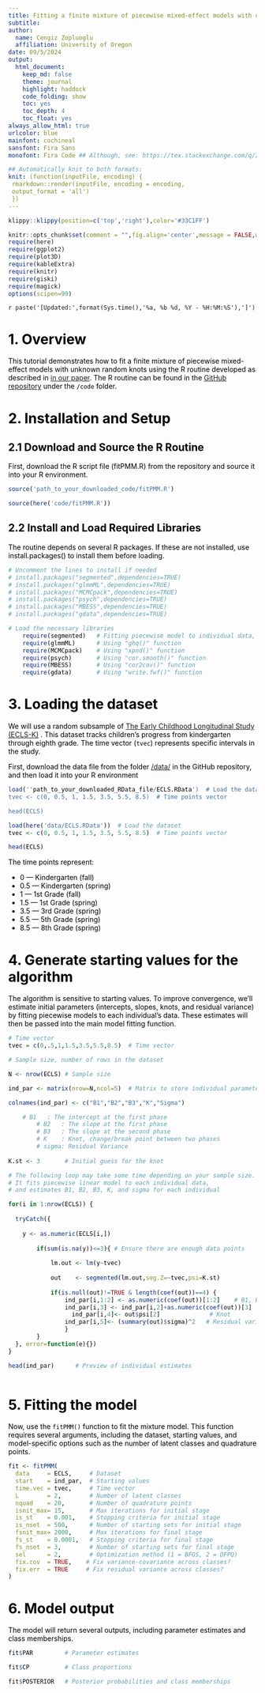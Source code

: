 ---
title: Fitting a finite mixture of piecewise mixed-effect models with unknown random knots
subtitle:
author:
  name: Cengiz Zopluoglu
  affiliation: University of Oregon
date: 09/5/2024
output: 
  html_document:
    keep_md: false
    theme: journal
    highlight: haddock
    code_folding: show
    toc: yes
    toc_depth: 4
    toc_float: yes
always_allow_html: true
urlcolor: blue
mainfont: cochineal
sansfont: Fira Sans
monofont: Fira Code ## Although, see: https://tex.stackexchange.com/q/294362

## Automatically knit to both formats:
knit: (function(inputFile, encoding) {
 rmarkdown::render(inputFile, encoding = encoding, 
 output_format = 'all') 
 })
---

```{r klippy, echo=FALSE, include=TRUE}
klippy::klippy(position=c('top','right'),color='#33C1FF')
```


<style>
.list-group-item.active, .list-group-item.active:focus, .list-group-item.active:hover {
    z-index: 2;
    color: #fff;
    background-color: #33C1FF;
    border-color: #97CAEF;
}

</style>


```{r setup, include=FALSE}
knitr::opts_chunk$set(comment = "",fig.align='center',message = FALSE,warning = FALSE)
require(here)
require(ggplot2)
require(plot3D)
require(kableExtra)
require(knitr)
require(giski)
require(magick)
options(scipen=99)

```

`r paste('[Updated:',format(Sys.time(),'%a, %b %d, %Y - %H:%M:%S'),']')`

<font color="black">

# 1. Overview

This tutorial demonstrates how to fit a finite mixture of piecewise mixed-effect models with unknown random knots using the R routine developed as described in [in our paper](https://github.com/czopluoglu/fitPMM/blob/main/paper/2015_Kohli%2C%20Harring%2C%20%26%20Zopluoglu.pdf). The R routine can be found in the [GitHub repository](https://github.com/czopluoglu/fitPMM) under the `/code` folder.

# 2. Installation and Setup

## 2.1 Download and Source the R Routine

First, download the R script file (fitPMM.R) from the repository and source it into your R environment.

```{r,eval=FALSE,echo=TRUE}
source('path_to_your_downloaded_code/fitPMM.R')

```

```{r,eval=TRUE,echo=FALSE}
source(here('code/fitPMM.R'))
```

## 2.2 Install and Load Required Libraries

The routine depends on several R packages. If these are not installed, use install.packages() to install them before loading.

```{r}
# Uncomment the lines to install if needed
# install.packages("segmented",dependencies=TRUE)
# install.packages("glmmML",dependencies=TRUE)
# install.packages("MCMCpack",dependencies=TRUE)
# install.packages("psych",dependencies=TRUE)
# install.packages("MBESS",dependencies=TRUE)
# install.packages("gdata",dependencies=TRUE)

# Load the necessary libraries
	require(segmented)   # Fitting piecewise model to individual data, used to obtain start values
	require(glmmML)      # Using "ghq()" function
	require(MCMCpack)    # Using "xpnd()" function        
	require(psych)       # Using "cor.smooth()" function
	require(MBESS)       # Using "cor2cov()" function
	require(gdata)       # Using "write.fwf()" function

```

# 3. Loading the dataset

We will use a random subsample of [The Early Childhood Longitudinal Study (ECLS-K)](http://nces.ed.gov/ecls/) . This dataset tracks children's progress from kindergarten through eighth grade. The time vector (`tvec`) represents specific intervals in the study.

First, download the data file from the folder [/data/](https://github.com/czopluoglu/fitPMM/tree/main/data) in the GitHub repository, and then load it into your R environment

```{r,eval=FALSE,echo=TRUE}
load(''path_to_your_downloaded_RData_file/ECLS.RData')  # Load the dataset
tvec <- c(0, 0.5, 1, 1.5, 3.5, 5.5, 8.5)  # Time points vector

head(ECLS)
```


```{r,eval=TRUE,echo=FALSE}
load(here('data/ECLS.RData'))  # Load the dataset
tvec <- c(0, 0.5, 1, 1.5, 3.5, 5.5, 8.5)  # Time points vector

head(ECLS)
```

The time points represent:

- 0   --- Kindergarten (fall)
- 0.5 --- Kindergarten (spring)
- 1   --- 1st Grade (fall)
- 1.5 --- 1st Grade (spring)
- 3.5 --- 3rd Grade (spring)
- 5.5 --- 5th Grade (spring)
- 8.5 --- 8th Grade (spring)

# 4. Generate starting values for the algorithm

The algorithm is sensitive to starting values. To improve convergence, we'll estimate initial parameters (intercepts, slopes, knots, and residual variance) by fitting piecewise models to each individual's data. These estimates will then be passed into the main model fitting function.

```{r}

# Time vector 
tvec = c(0,.5,1,1.5,3.5,5.5,8.5)  # Time vector

# Sample size, number of rows in the dataset

N <- nrow(ECLS) # Sample size						  

ind_par <- matrix(nrow=N,ncol=5)  # Matrix to store individual parameter estimates

colnames(ind_par) <- c("B1","B2","B3","K","Sigma")  

    # B1   : The intercept at the first phase
		# B2   : The slope at the first phase
		# B3   : The slope at the second phase
		# K    : Knot, change/break point between two phases
		# sigma: Residual Variance 
  
K.st <- 3		# Initial guess for the knot	  		

# The following loop may take some time depending on your sample size. 
# It fits piecewise linear model to each individual data, 
# and estimates B1, B2, B3, K, and sigma for each individual

for(i in 1:nrow(ECLS)) {    
  
  tryCatch({
		
    y <- as.numeric(ECLS[i,])
		
		if(sum(is.na(y))<=3){ # Ensure there are enough data points
		  
			lm.out <- lm(y~tvec)  
			
			out    <- segmented(lm.out,seg.Z=~tvec,psi=K.st) 
      
			if(is.null(out)!=TRUE & length(coef(out))==4) {
       			ind_par[i,1:2] <- as.numeric(coef(out))[1:2]    # B1, B2
	      		ind_par[i,3] <- ind_par[i,2]+as.numeric(coef(out))[3]  # B3
			      ind_par[i,4]<- out$psi[2]              # Knot
      			ind_par[i,5]<- (summary(out)$sigma)^2   # Residual variance
            	}
		}
  }, error=function(e){})
}

head(ind_par) 	   # Preview of individual estimates     
	
```


# 5. Fitting the model

Now, use the `fitPMM()` function to fit the mixture model. This function requires several arguments, including the dataset, starting values, and model-specific options such as the number of latent classes and quadrature points.

```{r}

fit <- fitPMM(
  data     = ECLS,     # Dataset
  start    = ind_par,  # Starting values
  time.vec = tvec,     # Time vector
  L        = 2,        # Number of latent classes
  nquad    = 20,       # Number of quadrature points
  isnit_max= 15,       # Max iterations for initial stage
  is_st    = 0.001,    # Stopping criteria for initial stage
  is_nset  = 500,      # Number of starting sets for initial stage
  fsnit_max= 2000,     # Max iterations for final stage
  fs_st    = 0.0001,   # Stopping criteria for final stage
  fs_nset  = 3,        # Number of starting sets for final stage
  sel      = 2,        # Optimization method (1 = BFGS, 2 = DFPQ)
  fix.cov  = TRUE,    # Fix variance-covariance across classes?
  fix.err  = TRUE     # Fix residual variance across classes?
)


```

# 6. Model output

The model will return several outputs, including parameter estimates and class memberships.

```{r}
fit$PAR         # Parameter estimates
```

```{r}
fit$CP          # Class proportions
```

```{r}
fit$POSTERIOR   # Posterior probabilities and class memberships
```

</font>





